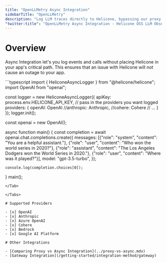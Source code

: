```yaml
---
title: "OpenLLMetry Async Integration"
sidebarTitle: "OpenLLMetry"
description: "Log LLM traces directly to Helicone, bypassing our proxy, with OpenLLMetry. Supports OpenAI, Anthropic, Azure OpenAI, Cohere, Bedrock, Google AI Platform, and more."
"twitter:title": "OpenLLMetry Async Integration - Helicone OSS LLM Observability"
---
```


# Overview

Async Integration let's you log events and calls without placing Helicone in your app's critical
path. This ensures that an issue with Helicone will not cause an outage to your app.

<Tabs>
  <Tab title="Node.js">
  ```typescript
  import { HeliconeAsyncLogger } from "@helicone/helicone";
  import OpenAI from "openai";

  const logger = new HeliconeAsyncLogger({
    apiKey: process.env.HELICONE_API_KEY,
    // pass in the providers you want logged
    providers: {
      openAI: OpenAI
      //anthropic: Anthropic,
      //cohere: Cohere
      // ...
    }
  });
  logger.init();

  const openai = new OpenAI();

  async function main() {
    const completion = await openai.chat.completions.create({
      messages: [{"role": "system", "content": "You are a helpful assistant."},
          {"role": "user", "content": "Who won the world series in 2020?"},
          {"role": "assistant", "content": "The Los Angeles Dodgers won the World Series in 2020."},
          {"role": "user", "content": "Where was it played?"}],
      model: "gpt-3.5-turbo",
    });

    console.log(completion.choices[0]);
  }
  main();
  ```
  </Tab>

</Tabs>

# Supported Providers

- [x] OpenAI
- [x] Anthropic
- [x] Azure OpenAI
- [x] Cohere
- [x] Bedrock
- [x] Google AI Platform

# Other Integrations

- [Comparing Proxy vs Async Integration](../proxy-vs-async.mdx)
- [Gateway Integration](/getting-started/integration-method/gateway)
